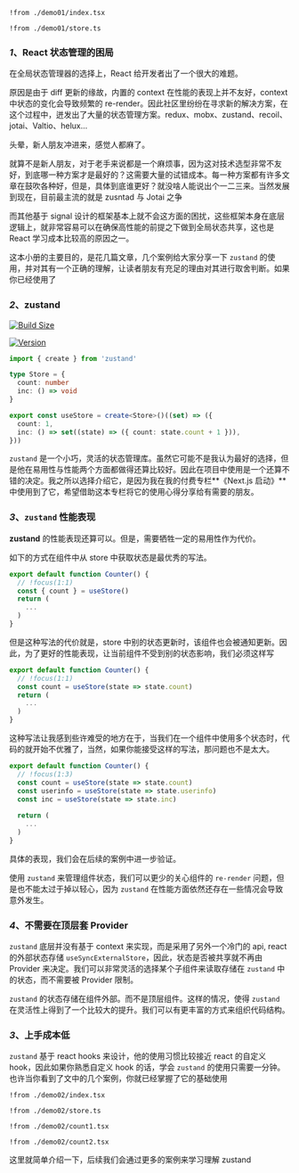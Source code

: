 
<Preview><Demo01 /></Preview>
<CodeTabs>
```tsx !!tabs index.tsx -c
!from ./demo01/index.tsx
```

```tsx !!tabs store.ts -c
!from ./demo01/store.ts
```
</CodeTabs>


### *1*、React 状态管理的困局

在全局状态管理器的选择上，React 给开发者出了一个很大的难题。

原因是由于 diff 更新的缘故，内置的 context 在性能的表现上并不友好，context 中状态的变化会导致频繁的 re-render。因此社区里纷纷在寻求新的解决方案，在这个过程中，迸发出了大量的状态管理方案。redux、mobx、zustand、recoil、jotai、Valtio、helux...

头晕，新人朋友冲进来，感觉人都麻了。

就算不是新人朋友，对于老手来说都是一个麻烦事，因为这对技术选型非常不友好，到底哪一种方案才是最好的？这需要大量的试错成本。每一种方案都有许多文章在鼓吹各种好，但是，具体到底谁更好？就没啥人能说出个一二三来。当然发展到现在，目前最主流的就是 zusntad 与 Jotai 之争

而其他基于 signal 设计的框架基本上就不会这方面的困扰，这些框架本身在底层逻辑上，就非常容易可以在确保高性能的前提之下做到全局状态共享，这也是 React 学习成本比较高的原因之一。

这本小册的主要目的，是花几篇文章，几个案例给大家分享一下 `zustand` 的使用，并对其有一个正确的理解，让读者朋友有充足的理由对其进行取舍判断。如果你已经使用了


### *2*、zustand

[![Build Size](https://img.shields.io/bundlephobia/minzip/zustand?label=bundle%20size)](https://bundlephobia.com/result?p=zustand)

[![Version](https://img.shields.io/npm/v/zustand?style=flat)](https://www.npmjs.com/package/zustand)

```ts store.ts -c
import { create } from 'zustand'

type Store = {
  count: number
  inc: () => void
}

export const useStore = create<Store>()((set) => ({
  count: 1,
  inc: () => set((state) => ({ count: state.count + 1 })),
}))
```

`zustand` 是一个小巧，灵活的状态管理库。虽然它可能不是我认为最好的选择，但是他在易用性与性能两个方面都做得还算比较好。因此在项目中使用是一个还算不错的决定。我之所以选择介绍它，是因为我在我的付费专栏**《Next.js 启动》**中使用到了它，希望借助这本专栏将它的使用心得分享给有需要的朋友。


### *3*、`zustand` 性能表现

**zustand** 的性能表现还算可以。但是，需要牺牲一定的易用性作为代价。

如下的方式在组件中从 store 中获取状态是最优秀的写法。

```ts index.tsx -c
export default function Counter() {
  // !focus(1:1)
  const { count } = useStore()
  return (
    ...
  )
}
```

但是这种写法的代价就是，store 中别的状态更新时，该组件也会被通知更新。因此，为了更好的性能表现，让当前组件不受到别的状态影响，我们必须这样写

```ts index.tsx -c
export default function Counter() {
  // !focus(1:1)
  const count = useStore(state => state.count)
  return (
    ...
  )
}
```

这种写法让我感到些许难受的地方在于，当我们在一个组件中使用多个状态时，代码的就开始不优雅了，当然，如果你能接受这样的写法，那问题也不是太大。

```ts index.tsx -c
export default function Counter() {
  // !focus(1:3)
  const count = useStore(state => state.count)
  const userinfo = useStore(state => state.userinfo)
  const inc = useStore(state => state.inc)
  
  return (
    ...
  )
}
```

具体的表现，我们会在后续的案例中进一步验证。

使用 `zustand` 来管理组件状态，我们可以更少的关心组件的 `re-render` 问题，但是也不能太过于掉以轻心，因为 `zustand` 在性能方面依然还存在一些情况会导致意外发生。

### *4*、不需要在顶层套 Provider

`zustand` 底层并没有基于 context 来实现，而是采用了另外一个冷门的 api, react 的外部状态存储 `useSyncExternalStore`，因此，状态是否被共享就不再由 Provider 来决定。我们可以非常灵活的选择某个子组件来读取存储在 `zustand` 中的状态，而不需要被 Provider 限制。

`zustand` 的状态存储在组件外部。而不是顶层组件。这样的情况，使得 `zustand` 在灵活性上得到了一个比较大的提升。我们可以有更丰富的方式来组织代码结构。

### *3*、上手成本低

`zustand` 基于 react hooks 来设计，他的使用习惯比较接近 react 的自定义 hook，因此如果你熟悉自定义 hook 的话，学会 `zustand` 的使用只需要一分钟。也许当你看到了文中的几个案例，你就已经掌握了它的基础使用

<Preview><Demo02 /></Preview>
<CodeTabs>
```tsx !!tabs index.tsx -c
!from ./demo02/index.tsx
```

```tsx !!tabs store.ts -c
!from ./demo02/store.ts
```

```tsx !!tabs count1.tsx -c
!from ./demo02/count1.tsx
```

```tsx !!tabs count2.tsx -c
!from ./demo02/count2.tsx
```
</CodeTabs>

这里就简单介绍一下，后续我们会通过更多的案例来学习理解 zustand